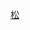 {{Routemap
|title=松江有轨电车2号线
|title-bg=#{{rcr|松江有轨电车|2}}
|collapsible=no
|inline=<includeonly>yes</includeonly>
|map=
uhCONTg~~ ~~ ~~ ~~{{rmri|u}}[[上海地铁9号线|<font color={{上海地铁颜色|9}}>█</font color>地铁9号线]]
龙马路~~! !uSTR+l\uBHF(L)q!~HUBaq\uBHF(R)q!~HUBeq\uhKRZ\uABZq+lr\uBHFq\uSTR+r~~ ~~广富林路谷阳北路
广富林路 (东华大学)~~ ~~! !uBHF\\\uhBHF!~HUBaq\uBHF!~HUBeq\\uSTR~~ ~~松江大学城
梅家浜路~~! !uBHF\\\uhSTR!~MFADEf\uKDSTe\\uSTR~~ ~~大学城停车场
文汇路~~! !uBHF\\\\\\uBHF~~ ~~光星路
人民北路新松江路~~! !\uBHF\\\\\uexSTR+l\uexABZqlr!~uSTR\uexCONTfq~~ ~~ ~~ ~~[[松江有轨电车4号线|<font color=#{{rcr|松江有轨电车|4}}>█</font color>4号线]]{{rmri|r}}
新松江路西林北路~~! !uBHF(L)!~HUBa\\\\\uexSTR!~MFADEf\uBHF(L)!~HUBa~~ ~~茸宁路
uBHF(R)!~HUBe\\\\\\uBHF(R)!~HUBe
江学路~~! !uBHF(L)!~HUBa\\\\\\uBHF~~ ~~茸惠路
uBHF(R)!~HUBe\\\\\\uBHF(L)!~HUBa~~ ~~中辰路
龙源路~~! !uBHF(L)!~HUBa\\\\\\uBHF(R)!~HUBe
uBHF(R)!~HUBe\\\\\\uBHF(L)!~HUBa~~ ~~徐塘路
泰晤士小镇北~~! !uBHF(L)!~HUBa\\\\\\uBHF(R)!~HUBe
{{rmri|u}}[[松江有轨电车5号线|<font color=#{{rcr|松江有轨电车|5}}>█</font color>5号线]]~~ ~~ ~~! !uexCONT2\uexSTR3!~uSTR!~HUB\\\\\\uBHF(L)!~HUBa\~~ ~~明南路
{{rmri|d}}[[松江有轨电车2号线|<font color=#{{rcr|松江有轨电车|2}}>█</font color>2号线]]~~ ~~ ~~! !uexCONT1\uexSTR+4!~uSTR!~HUB\\\\\\uBHF(R)!~HUBe\
uBHF(R)!~HUBe\\\\\\uBHF~~ ~~江田东路
泰晤士小镇西~~! !uBHF(L)!~HUBa\\\\\\uBHF(L)!~HUBa~~ ~~锦昔路
\\uBHF(R)!~HUBe\\\\\\uABZl+l!~uSTR!~HUBtl\uBHF(R)q!~HUBeq\uCONTfq~~ ~~ ~~ ~~[[松江有轨电车1号线|<font color=#{{rcr|松江有轨电车|1}}>█</font color>1号线]]{{rmri|r}}
文诚路~~! !uBHF(L)!~HUBa\\\\\\uBHF(R)!~HUBe
uBHF(R)!~HUBe\\\\\\uBHF(L)!~HUBa~~ ~~联阳路
思贤路~~! !uBHF(L)!~HUBa\\\\\\uBHF(R)!~HUBe
uBHF(R)!~HUBe\\\\\\uBHF(L)!~HUBa~~ ~~东兴路
三新北路~~! !uBHF(L)!~HUBa\\\\\\uBHF(R)!~HUBe
{{rmri|l}}[[松江有轨电车1号线|<font color=#{{rcr|松江有轨电车|1}}>█</font color>1号线]]~~ ~~ ~~! !uCONTgq\uBHF(L)q!~HUBaq\uSTR!~uSTRr!~uSTR+r!~HUBtr\\\\\\uBHF(L)!~HUBa\\~~ ~~宝胜路
uBHF(R)!~HUBe\\\\\\uBHF(R)!~HUBe
仓汇路~~! !uBHF(L)!~HUBa\\\\\\uBHF~~ ~~松卫公路
uBHF(R)!~HUBe\\\\\uexSTR!~MFADEg\uBHF(L)!~HUBa~~ ~~松东路
玉树路~~! !\uBHF\\\\\uexSTRl\uexSTRq!~uexSTR+r!~uexSTRl!~uSTR!~HUB\uexCONTfq~~ ~~ ~~ ~~[[松江有轨电车4号线|<font color=#{{rcr|松江有轨电车|4}}>█</font color>4号线]]{{rmri|r}}
荣乐路西林北路~~! !uBHF\\\\\\uBHF(R)!~HUBe
人民北路~~! !uBHF\\\\\\uBHF(L)!~HUBa~~ ~~方塔北路
uSTR\\\\\\uBHF(R)!~HUBe
uSTR\\\utSTR!~MFADEg\\\uBHF~~ ~~荣乐路通波塘
松江体育中心~~! !uSTRl\uSTRq\uBHFq!~HUB2\utSTR!~uSTRq!~HUBc3\uSTRq\uBHFq\uSTRr~~ ~~谷阳北路
HUBc1\utBHF!~HUB4\
utCONTf~~ ~~ ~~ ~~{{rmri|d}}[[上海地铁9号线|<font color={{上海地铁颜色|9}}>█</font color>地铁9号线]]
|bottom={{navbar|松江有轨电车2号线RDT}}
}}<noinclude>
{{rdt intro|[[松江有轨电车2号线]]}}
[[Category:上海轨道交通RDT|松]]
</noinclude>